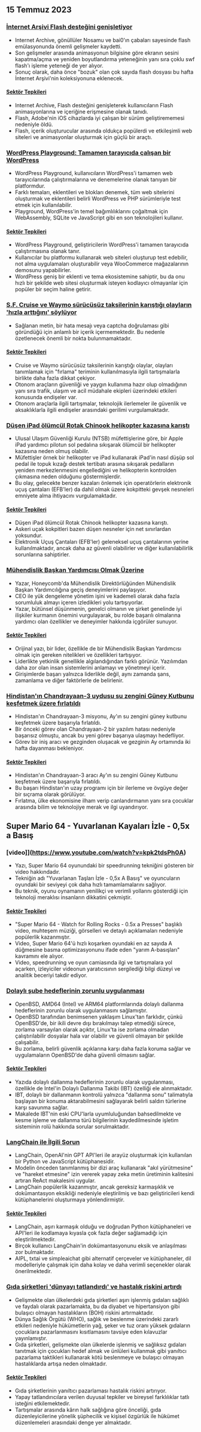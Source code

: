 

<CallToAction />

<Steps>

## 15 Temmuz 2023

### [İnternet Arşivi Flash desteğini genişletiyor](https://mastodon.archive.org/@textfiles/110697893762381822)

- Internet Archive, gönüllüler Nosamu ve bai0'ın çabaları sayesinde flash emülasyonunda önemli gelişmeler kaydetti.
- Son gelişmeler arasında animasyonun bilgisine göre ekranın sesini kapatma/açma ve yeniden boyutlandırma yeteneğinin yanı sıra çoklu swf flash'ı işleme yeteneği de yer alıyor.
- Sonuç olarak, daha önce "bozuk" olan çok sayıda flash dosyası bu hafta İnternet Arşivi'nin koleksiyonuna eklenecek.

#### [Sektör Tepkileri](http://news.ycombinator.com/item?id=36728745)

- Internet Archive, Flash desteğini genişleterek kullanıcıların Flash animasyonlarına ve içeriğine erişmesine olanak tanıdı.
- Flash, Adobe'nin iOS cihazlarda iyi çalışan bir sürüm geliştirememesi nedeniyle öldü.
- Flash, içerik oluşturucular arasında oldukça popülerdi ve etkileşimli web siteleri ve animasyonlar oluşturmak için güçlü bir araçtı.

### [WordPress Playground: Tamamen tarayıcıda çalışan bir WordPress](https://developer.wordpress.org/playground/)

- WordPress Playground, kullanıcıların WordPress'i tamamen web tarayıcılarında çalıştırmalarına ve denemelerine olanak tanıyan bir platformdur.
- Farklı temaları, eklentileri ve blokları denemek, tüm web sitelerini oluşturmak ve eklentileri belirli WordPress ve PHP sürümleriyle test etmek için kullanılabilir.
- Playground, WordPress'in temel bağımlılıklarını çoğaltmak için WebAssembly, SQLite ve JavaScript gibi en son teknolojileri kullanır.

#### [Sektör Tepkileri](http://news.ycombinator.com/item?id=36726593)

- WordPress Playground, geliştiricilerin WordPress'i tamamen tarayıcıda çalıştırmasına olanak tanır.
- Kullanıcılar bu platformu kullanarak web siteleri oluşturup test edebilir, not alma uygulamaları oluşturabilir veya WooCommerce mağazalarının demosunu yapabilirler.
- WordPress geniş bir eklenti ve tema ekosistemine sahiptir, bu da onu hızlı bir şekilde web sitesi oluşturmak isteyen kodlayıcı olmayanlar için popüler bir seçim haline getirir.

### [S.F. Cruise ve Waymo sürücüsüz taksilerinin karıştığı olayların 'hızla arttığını' söylüyor](https://www.sfchronicle.com/sf/article/driverless-taxi-cruise-waymo-18157172.php)

- Sağlanan metin, bir hata mesajı veya captcha doğrulaması gibi göründüğü için anlamlı bir içerik içermemektedir. Bu nedenle özetlenecek önemli bir nokta bulunmamaktadır.

#### [Sektör Tepkileri](http://news.ycombinator.com/item?id=36726219)

- Cruise ve Waymo sürücüsüz taksilerinin karıştığı olaylar, olayları tanımlamak için "fırlama" teriminin kullanılmasıyla ilgili tartışmalarla birlikte daha fazla dikkat çekiyor.
- Otonom araçların güvenliği ve yaygın kullanıma hazır olup olmadığının yanı sıra trafik, ulaşım ve acil müdahale ekipleri üzerindeki etkileri konusunda endişeler var.
- Otonom araçlarla ilgili tartışmalar, teknolojik ilerlemeler ile güvenlik ve aksaklıklarla ilgili endişeler arasındaki gerilimi vurgulamaktadır.

### [Düşen iPad ölümcül Rotak Chinook helikopter kazasına karıştı](https://verticalmag.com/news/dropped-ipad-implicated-in-fatal-chinook-helicopter-crash/)

- Ulusal Ulaşım Güvenliği Kurulu (NTSB) müfettişlerine göre, bir Apple iPad yardımcı pilotun sol pedalına sıkışarak ölümcül bir helikopter kazasına neden olmuş olabilir.
- Müfettişler örnek bir helikopter ve iPad kullanarak iPad'in nasıl düşüp sol pedal ile topuk kızağı destek tertibatı arasına sıkışarak pedalların yeniden merkezlenmesini engellediğini ve helikopterin kontrolden çıkmasına neden olduğunu göstermişlerdir.
- Bu olay, gelecekte benzer kazaları önlemek için operatörlerin elektronik uçuş çantaları (EFB'ler) da dahil olmak üzere kokpitteki gevşek nesneleri emniyete alma ihtiyacını vurgulamaktadır.

#### [Sektör Tepkileri](http://news.ycombinator.com/item?id=36724736)

- Düşen iPad ölümcül Rotak Chinook helikopter kazasına karıştı.
- Askeri uçak kokpitleri bazen düşen nesneler için net sınırlardan yoksundur.
- Elektronik Uçuş Çantaları (EFB'ler) geleneksel uçuş çantalarının yerine kullanılmaktadır, ancak daha az güvenli olabilirler ve diğer kullanılabilirlik sorunlarına sahiptirler.

### [Mühendislik Başkan Yardımcısı Olmak Üzerine](https://www.honeycomb.io/blog/becoming-vp-of-engineering-pt1)

- Yazar, Honeycomb'da Mühendislik Direktörlüğünden Mühendislik Başkan Yardımcılığına geçiş deneyimlerini paylaşıyor.
- CEO ile yük dengeleme yönetim işini ve kademeli olarak daha fazla sorumluluk almayı içeren izledikleri yolu tartışıyorlar.
- Yazar, bütünsel düşünmenin, genelci olmanın ve şirket genelinde iyi ilişkiler kurmanın önemini vurgulayarak, bu rolde başarılı olmalarına yardımcı olan özellikler ve deneyimler hakkında içgörüler sunuyor.

#### [Sektör Tepkileri](http://news.ycombinator.com/item?id=36721080)

- Orijinal yazı, bir lider, özellikle de bir Mühendislik Başkan Yardımcısı olmak için gereken nitelikleri ve özellikleri tartışıyor.
- Liderlikte yetkinlik genellikle algılandığından farklı görünür. Yazılımdan daha zor olan insan sistemlerini anlamayı ve yönetmeyi içerir.
- Girişimlerde başarı yalnızca liderlikle değil, aynı zamanda şans, zamanlama ve diğer faktörlerle de belirlenir.

### [Hindistan'ın Chandrayaan-3 uydusu su zengini Güney Kutbunu keşfetmek üzere fırlatıldı](https://www.newscientist.com/article/2382565-indias-chandrayaan-3-launches-to-explore-moons-water-rich-south-pole/)

- Hindistan'ın Chandrayaan-3 misyonu, Ay'ın su zengini güney kutbunu keşfetmek üzere başarıyla fırlatıldı.
- Bir önceki görev olan Chandrayaan-2 bir yazılım hatası nedeniyle başarısız olmuştu, ancak bu yeni görev başarıya ulaşmayı hedefliyor.
- Görev bir iniş aracı ve gezginden oluşacak ve gezginin Ay ortamında iki hafta dayanması bekleniyor.

#### [Sektör Tepkileri](http://news.ycombinator.com/item?id=36721517)

- Hindistan'ın Chandrayaan-3 aracı Ay'ın su zengini Güney Kutbunu keşfetmek üzere başarıyla fırlatıldı.
- Bu başarı Hindistan'ın uzay programı için bir ilerleme ve övgüye değer bir sıçrama olarak görülüyor.
- Fırlatma, ülke ekonomisine ilham verip canlandırmanın yanı sıra çocuklar arasında bilim ve teknolojiye merak ve ilgi uyandırıyor.

## Super Mario 64 - Yuvarlanan Kayaları İzle - 0,5x a Basış

### [video]](https://www.youtube.com/watch?v=kpk2tdsPh0A)

- Yazı, Super Mario 64 oyunundaki bir speedrunning tekniğini gösteren bir video hakkındadır.
- Tekniğin adı "Yuvarlanan Taşları İzle - 0,5x A Basış" ve oyuncuların oyundaki bir seviyeyi çok daha hızlı tamamlamalarını sağlıyor.
- Bu teknik, oyunu oynamanın yenilikçi ve verimli yollarını gösterdiği için teknoloji meraklısı insanların dikkatini çekmiştir.

#### [Sektör Tepkileri](http://news.ycombinator.com/item?id=36725472)

- "Super Mario 64 - Watch for Rolling Rocks - 0.5x a Presses" başlıklı video, muhteşem müziği, görselleri ve detaylı açıklamaları nedeniyle popülerlik kazanmıştır.
- Video, Super Mario 64'ü hızlı koşarken oyundaki en az sayıda A düğmesine basma optimizasyonunu ifade eden "yarım A-basışları" kavramını ele alıyor.
- Video, speedrunning ve oyun camiasında ilgi ve tartışmalara yol açarken, izleyiciler videonun yaratıcısının sergilediği bilgi düzeyi ve analitik beceriyi takdir ediyor.

### [Dolaylı şube hedeflerinin zorunlu uygulanması](https://undeadly.org/cgi?action=article;sid=20230714121907)

- OpenBSD, AMD64 (Intel) ve ARM64 platformlarında dolaylı dallanma hedeflerinin zorunlu olarak uygulanmasını sağlamıştır.
- OpenBSD tarafından benimsenen yaklaşım Linux'tan farklıdır, çünkü OpenBSD'de, bir ikili devre dışı bırakılmayı talep etmediği sürece, zorlama varsayılan olarak açıktır, Linux'ta ise zorlama olmadan çalıştırılabilir dosyalar hala var olabilir ve güvenli olmayan bir şekilde çalışabilir.
- Bu zorlama, belirli güvenlik açıklarına karşı daha fazla koruma sağlar ve uygulamaların OpenBSD'de daha güvenli olmasını sağlar.

#### [Sektör Tepkileri](http://news.ycombinator.com/item?id=36722823)

- Yazıda dolaylı dallanma hedeflerinin zorunlu olarak uygulanması, özellikle de Intel'in Dolaylı Dallanma Takibi (IBT) özelliği ele alınmaktadır.
- IBT, dolaylı bir dallanmanın kontrolü yalnızca "dallanma sonu" talimatıyla başlayan bir konuma aktarabilmesini sağlayarak belirli saldırı türlerine karşı savunma sağlar.
- Makalede IBT'nin eski CPU'larla uyumluluğundan bahsedilmekte ve kesme işleme ve dallanma türü bilgilerinin kaydedilmesinde işletim sisteminin rolü hakkında sorular sorulmaktadır.

### [LangChain ile İlgili Sorun](https://minimaxir.com/2023/07/langchain-problem/)

- LangChain, OpenAI'nin GPT API'leri ile arayüz oluşturmak için kullanılan bir Python ve JavaScript kütüphanesidir.
- Modelin önceden tanımlanmış bir dizi araç kullanarak "akıl yürütmesine" ve "hareket etmesine" izin vererek yapay zeka metin üretiminin kalitesini artıran ReAct makalesini uygular.
- LangChain popülerlik kazanmıştır, ancak gereksiz karmaşıklık ve dokümantasyon eksikliği nedeniyle eleştirilmiş ve bazı geliştiricileri kendi kütüphanelerini oluşturmaya yönlendirmiştir.

#### [Sektör Tepkileri](http://news.ycombinator.com/item?id=36725982)

- LangChain, aşırı karmaşık olduğu ve doğrudan Python kütüphaneleri ve API'leri ile kodlamaya kıyasla çok fazla değer sağlamadığı için eleştirilmektedir.
- Birçok kullanıcı LangChain'in dokümantasyonunu eksik ve anlaşılması zor bulmaktadır.
- AIPL, txtai ve simpleaichat gibi alternatif çerçeveler ve kütüphaneler, dil modelleriyle çalışmak için daha kolay ve daha verimli seçenekler olarak önerilmektedir.

### [Gıda şirketleri 'dünyayı tatlandırdı' ve hastalık riskini artırdı](https://www.theguardian.com/global-development/2023/jul/14/how-food-companies-sweetened-the-world-and-increased-the-risk-of-disease-acc)

- Gelişmekte olan ülkelerdeki gıda şirketleri aşırı işlenmiş gıdaları sağlıklı ve faydalı olarak pazarlamakta, bu da diyabet ve hipertansiyon gibi bulaşıcı olmayan hastalıkların (BOH) riskini artırmaktadır.
- Dünya Sağlık Örgütü (WHO), sağlık ve beslenme üzerindeki zararlı etkileri nedeniyle hükümetlerin yağ, şeker ve tuz oranı yüksek gıdaların çocuklara pazarlanmasını kısıtlamasını tavsiye eden kılavuzlar yayınlamıştır.
- Gıda şirketleri, gelişmekte olan ülkelerde işlenmiş ve sağlıksız gıdaları tanıtmak için çocukları hedef almak ve ünlüleri kullanmak gibi yanıltıcı pazarlama taktikleri kullanarak kötü beslenmeye ve bulaşıcı olmayan hastalıklarda artışa neden olmaktadır.

#### [Sektör Tepkileri](http://news.ycombinator.com/item?id=36729757)

- Gıda şirketlerinin yanıltıcı pazarlaması hastalık riskini artırıyor.
- Yapay tatlandırıcılara verilen duyusal tepkiler ve bireysel farklılıklar tatlı isteğini etkilemektedir.
- Tartışmalar arasında kârın halk sağlığına göre önceliği, gıda düzenleyicilerine yönelik şüphecilik ve kişisel özgürlük ile hükümet düzenlemeleri arasındaki denge yer almaktadır.

</Steps>
